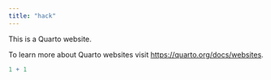 ```yaml
---
title: "hack"
---
```


This is a Quarto website.

To learn more about Quarto websites visit <https://quarto.org/docs/websites>.

```r
1 + 1
```
